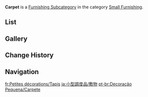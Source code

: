{{Terminology Infobox
|title        = Carpet
|image        = Icon Housing Small Furnishing Carpet.png
|type         = Item Groups
|type2        = Furnishing Subcategories
|type3        = Interior Furnishings
|type4        = Small Furnishing
}}
'''Carpet''' is a [[Furnishing Subcategory]] in the category [[Small Furnishing]].

==List==
{{Furnishings by Category Table|Small Furnishing Carpet|nocategory=1|version=1}}

==Gallery==
{{Furnishings by Category Gallery|Small Furnishing Carpet}}

==Change History==
{{Change History|1.5}}

==Navigation==
{{Furnishing Navbox|interior}}

[[Category:Small Furnishing Carpet| ]]

[[fr:Petites décorations/Tapis]]
[[ja:小型調度品/敷物]]
[[pt-br:Decoração Pequena/Carpete]]